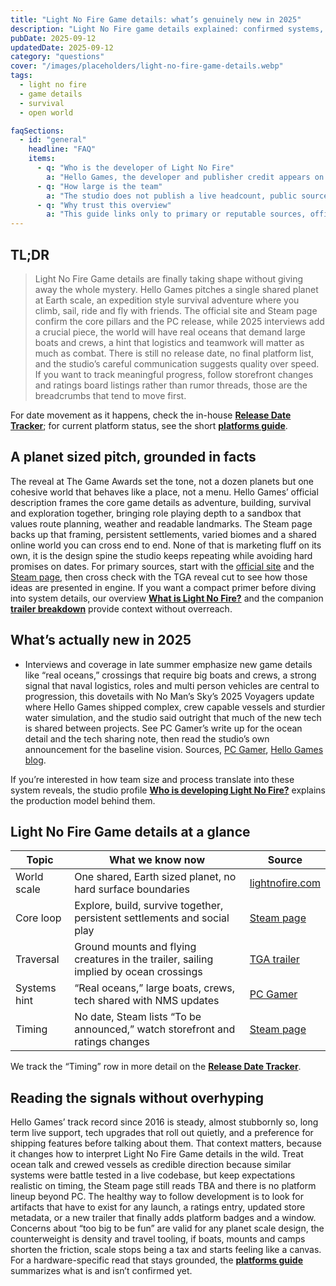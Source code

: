 ```yaml
---
title: "Light No Fire Game details: what’s genuinely new in 2025"
description: "Light No Fire game details explained: confirmed systems, 2025 updates on oceans and survival, plus how to separate facts from hype."
pubDate: 2025-09-12
updatedDate: 2025-09-12
category: "questions"
cover: "/images/placeholders/light-no-fire-game-details.webp"
tags:
  - light no fire
  - game details
  - survival
  - open world

faqSections:
  - id: "general"
    headline: "FAQ"
    items:
      - q: "Who is the developer of Light No Fire"
        a: "Hello Games, the developer and publisher credit appears on the studio’s [official site](https://hellogames.org/) and in the project’s [press materials](https://lightnofire.com/press/), the reveal trailer carries the same branding and was introduced on stage at [The Game Awards 2023](https://www.youtube.com/watch?v=EurwCUKajdc)."
      - q: "How large is the team"
        a: "The studio does not publish a live headcount, public sources like [Wikipedia](https://en.wikipedia.org/wiki/Hello_Games) and historical interviews suggest a modest team that scales up and down around milestones, the careers hub lists active openings and gives the clearest real time picture of focus areas, see [Join Us](https://hellogames.org/join-us/)."
      - q: "Why trust this overview"
        a: "This guide links only to primary or reputable sources, official pages, press materials, and established outlets, it distinguishes observation from inference, and it explains which signals will confirm or falsify the analysis as development moves forward."
---
```


## TL;DR

> Light No Fire Game details are finally taking shape without giving away the whole mystery. Hello Games pitches a single shared planet at Earth scale, an expedition style survival adventure where you climb, sail, ride and fly with friends. The official site and Steam page confirm the core pillars and the PC release, while 2025 interviews add a crucial piece, the world will have real oceans that demand large boats and crews, a hint that logistics and teamwork will matter as much as combat. There is still no release date, no final platform list, and the studio’s careful communication suggests quality over speed. If you want to track meaningful progress, follow storefront changes and ratings board listings rather than rumor threads, those are the breadcrumbs that tend to move first.

For date movement as it happens, check the in-house **[Release Date Tracker](/news/2025/09/releasedatetracker/)**; for current platform status, see the short **[platforms guide](/guides/questions/platforms/)**.

## A planet sized pitch, grounded in facts

The reveal at The Game Awards set the tone, not a dozen planets but one cohesive world that behaves like a place, not a menu. Hello Games’ official description frames the core game details as adventure, building, survival and exploration together, bringing role playing depth to a sandbox that values route planning, weather and readable landmarks. The Steam page backs up that framing, persistent settlements, varied biomes and a shared online world you can cross end to end. None of that is marketing fluff on its own, it is the design spine the studio keeps repeating while avoiding hard promises on dates. For primary sources, start with the [official site](https://lightnofire.com/) and the [Steam page](https://store.steampowered.com/app/2719590/Light_No_Fire/), then cross check with the TGA reveal cut to see how those ideas are presented in engine. If you want a compact primer before diving into system details, our overview **[What is Light No Fire?](/guides/questions/what-is-light-no-fire/)** and the companion **[trailer breakdown](/guides/questions/trailer-analysis/)** provide context without overreach.

## What’s actually new in 2025

- Interviews and coverage in late summer emphasize new game details like “real oceans,” crossings that require big boats and crews, a strong signal that naval logistics, roles and multi person vehicles are central to progression, this dovetails with No Man’s Sky’s 2025 Voyagers update where Hello Games shipped complex, crew capable vessels and sturdier water simulation, and the studio said outright that much of the new tech is shared between projects. See PC Gamer’s write up for the ocean detail and the tech sharing note, then read the studio’s own announcement for the baseline vision. Sources, [PC Gamer](https://www.pcgamer.com/games/survival-crafting/sean-murray-says-the-earth-sized-planet-in-light-no-fire-will-have-real-oceans-that-players-will-need-large-boats-and-crews-to-cross/), [Hello Games blog](https://hellogames.org/2023/12/12/announcing-light-no-fire/).

If you’re interested in how team size and process translate into these system reveals, the studio profile **[Who is developing Light No Fire?](/guides/questions/who-is-making-light-no-fire/)** explains the production model behind them.

## Light No Fire Game details at a glance

| Topic | What we know now | Source |
| --- | --- | --- |
| World scale | One shared, Earth sized planet, no hard surface boundaries | [lightnofire.com](https://lightnofire.com/) |
| Core loop | Explore, build, survive together, persistent settlements and social play | [Steam page](https://store.steampowered.com/app/2719590/Light_No_Fire/) |
| Traversal | Ground mounts and flying creatures in the trailer, sailing implied by ocean crossings | [TGA trailer](https://www.youtube.com/watch?v=EurwCUKajdc) |
| Systems hint | “Real oceans,” large boats, crews, tech shared with NMS updates | [PC Gamer](https://www.pcgamer.com/games/survival-crafting/sean-murray-says-the-earth-sized-planet-in-light-no-fire-will-have-real-oceans-that-players-will-need-large-boats-and-crews-to-cross/) |
| Timing | No date, Steam lists “To be announced,” watch storefront and ratings changes | [Steam page](https://store.steampowered.com/app/2719590/Light_No_Fire/) |

We track the “Timing” row in more detail on the **[Release Date Tracker](/news/2025/09/releasedatetracker/)**.

## Reading the signals without overhyping

Hello Games’ track record since 2016 is steady, almost stubbornly so, long term live support, tech upgrades that roll out quietly, and a preference for shipping features before talking about them. That context matters, because it changes how to interpret Light No Fire Game details in the wild. Treat ocean talk and crewed vessels as credible direction because similar systems were battle tested in a live codebase, but keep expectations realistic on timing, the Steam page still reads TBA and there is no platform lineup beyond PC. The healthy way to follow development is to look for artifacts that have to exist for any launch, a ratings entry, updated store metadata, or a new trailer that finally adds platform badges and a window. Concerns about “too big to be fun” are valid for any planet scale design, the counterweight is density and travel tooling, if boats, mounts and camps shorten the friction, scale stops being a tax and starts feeling like a canvas. For a hardware-specific read that stays grounded, the **[platforms guide](/guides/questions/platforms/)** summarizes what is and isn’t confirmed yet.


<FAQ sections={frontmatter.faqSections} />
